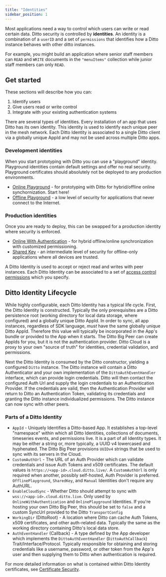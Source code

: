 ```yaml
---
title: "Identities"
sidebar_position: 1
---
```



Most applications need a way to control which users can write or read certain data. Ditto security is controlled by __identities__. An identity is a combination of a `userID` and a set of `permissions` that identifies how a Ditto instance behaves with other ditto instances. 

For example, you might build an application where senior staff members can `READ` and `WRITE` documents in the `"menuItems"` collection while junior staff members can only `READ`. 

## Get started

These sections will describe how you can:

1. Identify users 
2. Give users read or write control 
3. Integrate with your existing authentication systems

There are several types of identities.  Every installation of an app that uses
Ditto has its own identity. This identity is used to identify each unique peer
in the mesh network. Each Ditto Identity is associated to a single Ditto client
via a globally unique AppId and may not be used across multiple Ditto apps.

### Development identities

When you start prototyping with Ditto you can use a "playground" identity.
Playground identities contain default settings and offer no real security.
Playground certificates should absolutely not be deployed to any production
environments.


* [Online Playground](../mesh-network/online-playground) - for prototyping with Ditto for hybrid/offline online synchornization. Start here!
* [Offline Playground](../mesh-network/offline-license) - a low level of security for applications that never connect to the Internet.


### Production identities

Once you are ready to deploy, this can be swapped for a production identity where security is
enforced.

* [Online With Authentication](../security/authentication/overview) - for hybrid offline/online synchronization with customized permissioning.
* [Shared Key](../security/shared-key) - an intermediate level of security for offline-only applications where all devices are trusted.

 A Ditto Identity is used
to accept or reject read and writes with peer instances. Each Ditto Identity can
be associated to a set of [access control permissions](../concepts/designing-permissions) which you specify.

## Ditto Identity Lifecycle

While highly configurable, each Ditto Identity has a typical life cycle. First,
the Ditto Identity is constructed. Typically the only prerequisites are a Ditto
persistence root (working directory for local data storage, where configured)
and a globally unique Ditto AppId. In order to sync, all app instances,
regardless of SDK language, *must* have the same globally unique Ditto AppId.
Therefore this value will typically be incorporated in the App's bundle or
provided to the App when it starts. The Ditto Big Peer can create AppIds for
you, but it is not the authentication provider. Ditto Cloud is a proxy to your
own "source of truth" for identities, credential validation, and permissions.

Next the Ditto Identity is consumed by the Ditto constructor, yielding a
configured `Ditto` instance. The Ditto instance will contain a Ditto
Authenticator and your own implementation of the `DittoAuthEventHandler`
interface, which can provide login credentials. Ditto will then contact the
configured Auth Url and supply the login credentials to an Authentication
Provider. If the credentials are valid, then the Authentication Provider will
return to Ditto an Authentication Token, validating its credentials and granting
the Ditto instance individualized permissions. The Ditto instance can now sync
with other peers.

### Parts of a Ditto Identity

* `AppId` - Uniquely Identifies a Ditto-based App. It establishes a top-level "namespace" within which all Ditto Identities, collections of documents, timeseries events, and permissions live. It is a part of all Identity types. It may be either a string or, more typically, a UUID v4 lowercased and hyphenated. The Ditto Big Peer provisions `UUIDv4` strings that be used to sync with its servers in the Cloud.
* `CustomAuthUrl` - The URL of an Auth Provider which can validate credentials and issue Auth Tokens and x509 certificates. The default values is `https://<app-id>.cloud.ditto.live/`. A `CustomAuthUrl` is only required when another, possibly self-hosted, Auth Provider is preferred. `OfflinePlayground`, `SharedKey`, and `Manual` Identities don't require any AuthURL.
* `EnableCloudSync` - Whether Ditto should attempt to sync with `wss://<app-id>.cloud.ditto.live`. Only used by `OnlineWithAuthentication` and `OnlinePlayground` Identities. If you're hosting your own Ditto Big Peer, this should be set to `false` and a custom SyncUrl provided to the Ditto `TransportConfig`
* `WorkingDir` (DittoRoot) - A location where Ditto can cache Auth Tokens, x509 certificates, and other auth-related data. Typically the same as the working directory containing Ditto's local data store.
* `AuthEventHandler` (Callback) - A type defined by the App developer which implements the `DittoAuthEventHandler` (`DittoAuthCallback`) Trait/Interface/Protocol. Typically responsible for obtaining and storing credentials like a username, password, or other token from the App's user and then supplying them to Ditto when authentication is required.

For more detailed information on what is contained within Ditto Identity certificates, see [Certificate Security](../how-it-works/certificate-security).